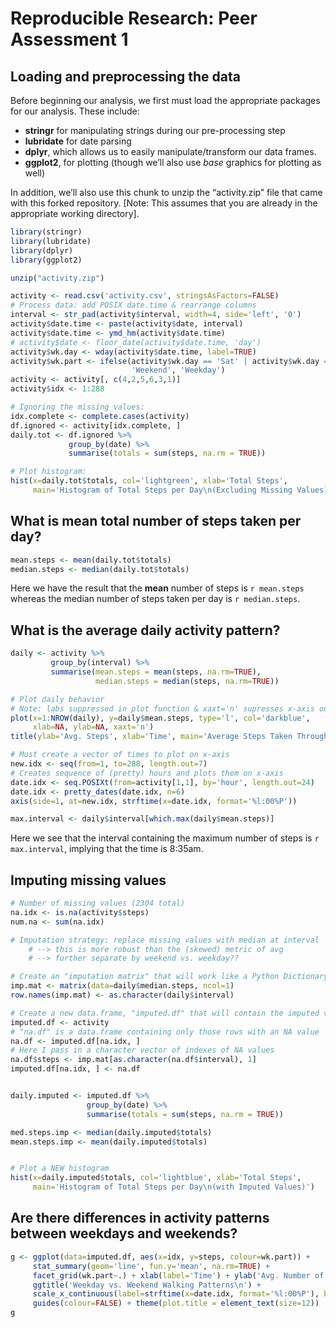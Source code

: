# Reproducible Research: Peer Assessment 1


## Loading and preprocessing the data


Before beginning our analysis, we first must load the appropriate packages for our analysis. These include:

* **stringr** for manipulating strings during our pre-processing step
* **lubridate** for date parsing
* **dplyr**, which allows us to easily manipulate/transform our data frames.
* **ggplot2**, for plotting (though we'll also use *base* graphics for plotting as well)

In addition, we'll also use this chunk to unzip the "activity.zip" file that came with this forked repository. [Note: This assumes that you are already in the appropriate working directory].

```r
library(stringr)
library(lubridate)
library(dplyr)
library(ggplot2)

unzip("activity.zip")
```

```r

activity <- read.csv('activity.csv', stringsAsFactors=FALSE)
# Process data: add POSIX date.time & rearrange columns
interval <- str_pad(activity$interval, width=4, side='left', '0')
activity$date.time <- paste(activity$date, interval)
activity$date.time <- ymd_hm(activity$date.time)
# activity$date <- floor_date(activity$date.time, 'day')
activity$wk.day <- wday(activity$date.time, label=TRUE)
activity$wk.part <- ifelse(activity$wk.day == 'Sat' | activity$wk.day == 'Sun',
                           'Weekend', 'Weekday')
activity <- activity[, c(4,2,5,6,3,1)]
activity$idx <- 1:288

# Ignoring the missing values:
idx.complete <- complete.cases(activity)
df.ignored <- activity[idx.complete, ]
daily.tot <- df.ignored %>%
             group_by(date) %>%
             summarise(totals = sum(steps, na.rm = TRUE))

# Plot histogram:
hist(x=daily.tot$totals, col='lightgreen', xlab='Total Steps',
     main='Histogram of Total Steps per Day\n(Excluding Missing Values)')
```

## What is mean total number of steps taken per day?

```r
mean.steps <- mean(daily.tot$totals)
median.steps <- median(daily.tot$totals)
```
Here we have the result that the **mean** number of steps is `r mean.steps` whereas the median number of steps taken per day is `r median.steps`.

## What is the average daily activity pattern?

```r

daily <- activity %>%
         group_by(interval) %>%
         summarise(mean.steps = mean(steps, na.rm=TRUE),
                   median.steps = median(steps, na.rm=TRUE))

# Plot daily behavior
# Note: labs suppressed in plot function & xaxt='n' supresses x-axis output
plot(x=1:NROW(daily), y=daily$mean.steps, type='l', col='darkblue',
     xlab=NA, ylab=NA, xaxt='n')
title(ylab='Avg. Steps', xlab='Time', main='Average Steps Taken Throughout the Day')

# Must create a vector of times to plot on x-axis
new.idx <- seq(from=1, to=288, length.out=7)
# Creates sequence of (pretty) hours and plots them on x-axis
date.idx <- seq.POSIXt(from=activity[1,1], by='hour', length.out=24)
date.idx <- pretty_dates(date.idx, n=6)
axis(side=1, at=new.idx, strftime(x=date.idx, format='%l:00%P'))

max.interval <- daily$interval[which.max(daily$mean.steps)]
```
Here we see that the interval containing the maximum number of steps is `r max.interval`, implying that the time is 8:35am.


## Imputing missing values

```r
# Number of missing values (2304 total)
na.idx <- is.na(activity$steps)
num.na <- sum(na.idx)

# Imputation strategy: replace missing values with median at interval
    # --> this is more robust than the (skewed) metric of avg
    # --> further separate by weekend vs. weekday??

# Create an "imputation matrix" that will work like a Python Dictionary
imp.mat <- matrix(data=daily$median.steps, ncol=1)
row.names(imp.mat) <- as.character(daily$interval)

# Create a new data.frame, "imputed.df" that will contain the imputed values
imputed.df <- activity
# "na.df" is a data.frame containing only those rows with an NA value
na.df <- imputed.df[na.idx, ]
# Here I pass in a character vector of indexes of NA values
na.df$steps <- imp.mat[as.character(na.df$interval), 1]
imputed.df[na.idx, ] <- na.df


daily.imputed <- imputed.df %>%
                 group_by(date) %>%
                 summarise(totals = sum(steps, na.rm = TRUE))

med.steps.imp <- median(daily.imputed$totals)
mean.steps.imp <- mean(daily.imputed$totals)


# Plot a NEW histogram
hist(x=daily.imputed$totals, col='lightblue', xlab='Total Steps',
     main='Histogram of Total Steps per Day\n(with Imputed Values)')
```


## Are there differences in activity patterns between weekdays and weekends?

```r

g <- ggplot(data=imputed.df, aes(x=idx, y=steps, colour=wk.part)) +
     stat_summary(geom='line', fun.y='mean', na.rm=TRUE) +
     facet_grid(wk.part~.) + xlab(label='Time') + ylab('Avg. Number of Steps') +
     ggtitle('Weekday vs. Weekend Walking Patterns\n') +
     scale_x_continuous(label=strftime(x=date.idx, format='%l:00%P'), breaks=new.idx) +
     guides(colour=FALSE) + theme(plot.title = element_text(size=12))
g
```

